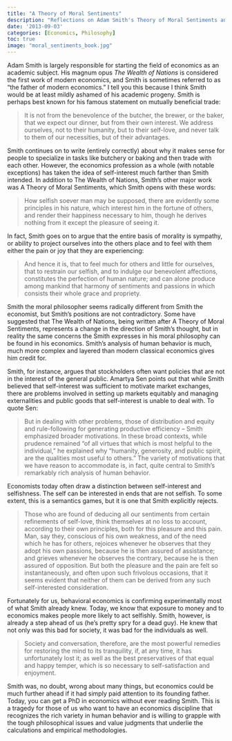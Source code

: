 ```yaml
---
title: "A Theory of Moral Sentiments"
description: "Reflections on Adam Smith's Theory of Moral Sentiments and economics education today"
date: '2013-09-03'
categories: [Economics, Philosophy]
toc: true
image: "moral_sentiments_book.jpg"
---
```


Adam Smith is largely responsible for starting the field of economics as an academic subject. His magnum opus _The Wealth of Nations_ is considered the first work of modern economics, and Smith is sometimes referred to as “the father of modern economics.” I tell you this because I think Smith would be at least mildly ashamed of his academic progeny. Smith is perhaps best known for his famous statement on mutually beneficial trade:

>It is not from the benevolence of the butcher, the brewer, or the baker, that we expect our dinner, but from their own interest. We address ourselves, not to their humanity, but to their self-love, and never talk to them of our necessities, but of their advantages.

Smith continues on to write (entirely correctly) about why it makes sense for people to specialize in tasks like butchery or baking and then trade with each other. However, the economics profession as a whole (with notable exceptions) has taken the idea of self-interest much farther than Smith intended. In addition to The Wealth of Nations, Smith’s other major work was A Theory of Moral Sentiments, which Smith opens with these words:

>How selfish soever man may be supposed, there are evidently some principles in his nature, which interest him in the fortune of others, and render their happiness necessary to him, though he derives nothing from it except the pleasure of seeing it.

In fact, Smith goes on to argue that the entire basis of morality is sympathy, or ability to project ourselves into the others place and to feel with them either the pain or joy that they are experiencing:

>And hence it is, that to feel much for others and little for ourselves, that to restrain our selfish, and to indulge our benevolent affections, constitutes the perfection of human nature; and can alone produce among mankind that harmony of sentiments and passions in which consists their whole grace and propriety.

Smith the moral philosopher seems radically different from Smith the economist, but Smith’s positions are not contradictory. Some have suggested that The Wealth of Nations, being written after A Theory of Moral Sentiments, represents a change in the direction of Smith’s thought, but in reality the same concerns the Smith expresses in his moral philosophy can be found in his economics. Smith’s analysis of human behavior is much, much more complex and layered than modern classical economics gives him credit for.

Smith, for instance, argues that stockholders often want policies that are not in the interest of the general public. Amartya Sen points out that while Smith believed that self-interest was sufficient to motivate market exchanges, there are problems involved in setting up markets equitably and managing externalities and public goods that self-interest is unable to deal with. To quote Sen:

>But in dealing with other problems, those of distribution and equity and rule-following for generating productive efficiency – Smith emphasized broader motivations. In these broad contexts, while prudence remained “of all virtues that which is most helpful to the individual,” he explained why “humanity, generosity, and public spirit, are the qualities most useful to others.” The variety of motivations that we have reason to accommodate is, in fact, quite central to Smith’s remarkably rich analysis of human behavior.

Economists today often draw a distinction between self-interest and selfishness. The self can be interested in ends that are not selfish. To some extent, this is a semantics games, but it is one that Smith explicitly rejects.

>Those who are found of deducing all our sentiments from certain refinements of self-love, think themselves at no loss to account, according to their own principles, both for this pleasure and this pain. Man, say they, conscious of his own weakness, and of the need which he has for others, rejoices whenever he observes that they adopt his own passions, because he is then assured of assistance; and grieves whenever he observes the contrary, because he is then assured of opposition. But both the pleasure and the pain are felt so instantaneously, and often upon such frivolous occasions, that it seems evident that neither of them can be derived from any such self-interested consideration.

Fortunately for us, behavioral economics is confirming experimentally most of what Smith already knew. Today, we know that exposure to money and to economics makes people more likely to act selfishly. Smith, however, is already a step ahead of us (he’s pretty spry for a dead guy). He knew that not only was this bad for society, it was bad for the individuals as well.

>Society and conversation, therefore, are the most powerful remedies for restoring the mind to its tranquility, if, at any time, it has unfortunately lost it; as well as the best preservatives of that equal and happy temper, which is so necessary to self-satisfaction and enjoyment.

Smith was, no doubt, wrong about many things, but economics could be much further ahead if it had simply paid attention to its founding father. Today, you can get a PhD in economics without ever reading Smith. This is a tragedy for those of us who want to have an economics discipline that recognizes the rich variety in human behavior and is willing to grapple with the tough philosophical issues and value judgments that underlie the calculations and empirical methodologies.
